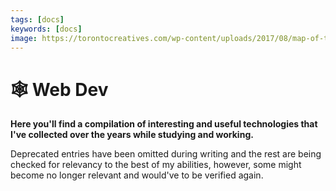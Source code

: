 ```yaml
---
tags: [docs]
keywords: [docs]
image: https://torontocreatives.com/wp-content/uploads/2017/08/map-of-the-internet.jpg
---
```


# 🕸️ Web Dev
**Here you'll find a compilation of interesting and useful technologies that I've collected over the years while studying and working.**

Deprecated entries have been omitted during writing and the rest are being checked for relevancy to the best of my abilities, however, some might become no longer relevant and would've to be verified again.

<DocCardList />
